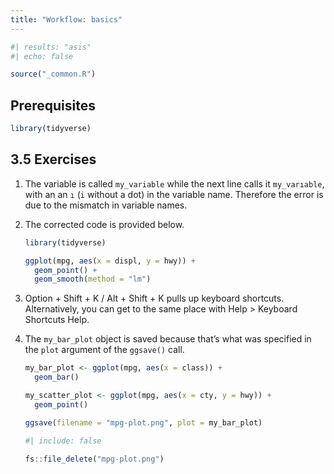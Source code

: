 ```yaml
---
title: "Workflow: basics"
---
```


```r
#| results: "asis"
#| echo: false

source("_common.R")
```

## Prerequisites {.unnumbered}

```r
library(tidyverse)
```

## 3.5 Exercises {.unnumbered}

1.  The variable is called `my_variable` while the next line calls it `my_varıable`, with an an `ı` (`i` without a dot) in the variable name.
    Therefore the error is due to the mismatch in variable names.

2.  The corrected code is provided below.

    ```r
    library(tidyverse)
    
    ggplot(mpg, aes(x = displ, y = hwy)) + 
      geom_point() +
      geom_smooth(method = "lm")
    ```

3.  Option + Shift + K / Alt + Shift + K pulls up keyboard shortcuts.
    Alternatively, you can get to the same place with Help \> Keyboard Shortcuts Help.

4.  The `my_bar_plot` object is saved because that's what was specified in the `plot` argument of the `ggsave()` call.

    ```r
    my_bar_plot <- ggplot(mpg, aes(x = class)) +
      geom_bar()
    
    my_scatter_plot <- ggplot(mpg, aes(x = cty, y = hwy)) +
      geom_point()
    
    ggsave(filename = "mpg-plot.png", plot = my_bar_plot)
    ```

    ```r
    #| include: false
    
    fs::file_delete("mpg-plot.png")
    ```
